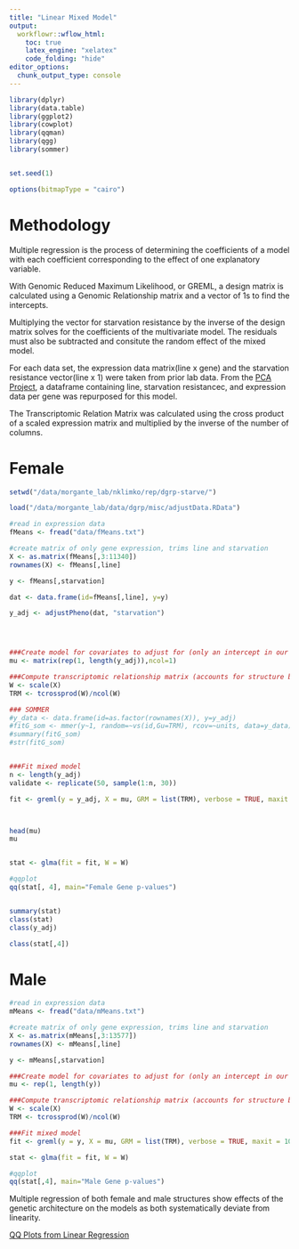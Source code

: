 ```yaml
---
title: "Linear Mixed Model"
output:
  workflowr::wflow_html:
    toc: true
    latex_engine: "xelatex"
    code_folding: "hide"
editor_options:
  chunk_output_type: console
---
```

  
```r
library(dplyr)
library(data.table)
library(ggplot2)
library(cowplot)
library(qqman)
library(qgg)
library(sommer)


set.seed(1)

options(bitmapType = "cairo")

```

# Methodology

Multiple regression is the process of determining the coefficients of a model with each coefficient corresponding to the effect of one explanatory variable. 

With Genomic Reduced Maximum Likelihood, or GREML, a design matrix is calculated using a Genomic Relationship matrix and a vector of 1s to find the intercepts. 

Multiplying the vector for starvation resistance by the inverse of the design matrix solves for the coefficients of the multivariate model. The residuals must also be subtracted and consitute the random effect of the mixed model.


For each data set, the expression data matrix(line x gene) and the starvation resistance vector(line x 1) were taken from prior lab data. From the [PCA Project](pca.html), a dataframe containing line, starvation resistancec, and expression data per gene was repurposed for this model.

The Transcriptomic Relation Matrix was calculated using the cross product of a scaled expression matrix and multiplied by the inverse of the number of columns. 


# Female 

```r

setwd("/data/morgante_lab/nklimko/rep/dgrp-starve/")

load("/data/morgante_lab/data/dgrp/misc/adjustData.RData")

#read in expression data
fMeans <- fread("data/fMeans.txt")

#create matrix of only gene expression, trims line and starvation
X <- as.matrix(fMeans[,3:11340])
rownames(X) <- fMeans[,line]

y <- fMeans[,starvation]

dat <- data.frame(id=fMeans[,line], y=y)

y_adj <- adjustPheno(dat, "starvation")




###Create model for covariates to adjust for (only an intercept in our case)
mu <- matrix(rep(1, length(y_adj)),ncol=1)

###Compute transcriptomic relationship matrix (accounts for structure based on expression levels)
W <- scale(X)
TRM <- tcrossprod(W)/ncol(W)

### SOMMER
#y_data <- data.frame(id=as.factor(rownames(X)), y=y_adj)
#fitG_som <- mmer(y~1, random=~vs(id,Gu=TRM), rcov=~units, data=y_data)
#summary(fitG_som)
#str(fitG_som)


###Fit mixed model
n <- length(y_adj)
validate <- replicate(50, sample(1:n, 30))

fit <- greml(y = y_adj, X = mu, GRM = list(TRM), verbose = TRUE, maxit = 100, validate=validate)



head(mu)
mu


stat <- glma(fit = fit, W = W)

#qqplot
qq(stat[, 4], main="Female Gene p-values")


summary(stat)
class(stat)
class(y_adj)

class(stat[,4])

```

# Male 

```r

#read in expression data
mMeans <- fread("data/mMeans.txt")

#create matrix of only gene expression, trims line and starvation
X <- as.matrix(mMeans[,3:13577])
rownames(X) <- mMeans[,line]

y <- mMeans[,starvation]

###Create model for covariates to adjust for (only an intercept in our case)
mu <- rep(1, length(y))

###Compute transcriptomic relationship matrix (accounts for structure based on expression levels)
W <- scale(X)
TRM <- tcrossprod(W)/ncol(W)

###Fit mixed model
fit <- greml(y = y, X = mu, GRM = list(TRM), verbose = TRUE, maxit = 1000)

stat <- glma(fit = fit, W = W)

#qqplot
qq(stat[,4], main="Male Gene p-values")

```

Multiple regression of both female and male structures show effects of the genetic architecture on the models as both systematically deviate from linearity. 

[QQ Plots from Linear Regression](linReg.html#QQ_Plots)




